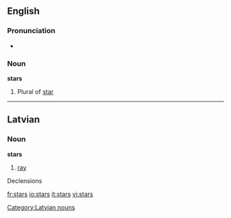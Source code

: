 ==English==

===Pronunciation===
*{{audio|en-us-stars.ogg|Audio (US)}}

===Noun===
'''stars'''

# Plural of [[star]]

----

==Latvian==

===Noun===
'''stars'''

# [[ray]]

Declensions
{{lv-noun-d1|star|s}}

[[Category:Latvian nouns]]

[[fr:stars]]
[[io:stars]]
[[it:stars]]
[[vi:stars]]